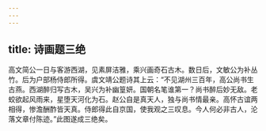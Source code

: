 ```yaml
---
---
---
```

title: 诗画题三绝
---




高文简公一日与客游西湖，见素屏洁雅，乘兴画奇石古木。数日后，文敏公为补丛竹。后为户部杨侍郎所得。虞文靖公题诗其上云：“不见湖州三百年，高公尚书生古燕。西湖醉归写古木，吴兴为补幽篁妍。国朝名笔谁第一？尚书醉后妙无敌。老蛟欲起风雨来，星堕天河化为石。赵公自是真天人，独与尚书情最亲。高怀古谊两相得，惨澹酬酢皆天真。侍郎得此自京国，使我观之三叹息。今人何必非古人，沦落文章付陈迹。”此图遂成三绝矣。